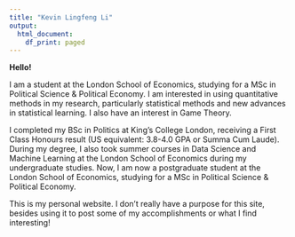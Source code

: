 ```yaml
---
title: "Kevin Lingfeng Li"
output:
  html_document:
    df_print: paged
---
```



**Hello!**

I am a student at the London School of Economics, studying for a MSc in Political Science & Political Economy. I am interested in using quantitative methods in my research, particularly statistical methods and new advances in statistical learning. I also have an interest in Game Theory.

I completed my BSc in Politics at King's College London, receiving a First Class Honours result (US equivalent: 3.8-4.0 GPA or Summa Cum Laude). During my degree, I also took summer courses in Data Science and Machine Learning at the London School of Economics during my undergraduate studies. Now, I am now a postgraduate student at the London School of Economics, studying for a MSc in Political Science & Political Economy.

This is my personal website. I don't really have a purpose for this site, besides using it to post some of my accomplishments or what I find interesting!
